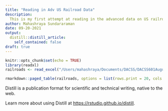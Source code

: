 ```yaml
---
title: "Reading in Adv US Railroad Data"
description:
  This is my first attempt at reading in the advanced data on US railroad employment in 2012.
author: Mahashraya Sundararaman
date: 09-20-2021
output:
  distill::distill_article:
    self_contained: false
draft: true
---
```



```r
knitr::opts_chunk$set(echo = TRUE)
library(readxl)
railroads <- read_excel("/Users/mahashraya/Documents/DACSS/DACSS601August2021/_data/StateCounty2012.xls")
```
```r
rmarkdown::paged_table(railroads, options = list(rows.print = 20, cols.print = 10))
```
Distill is a publication format for scientific and technical writing, native to the web.

Learn more about using Distill at <https://rstudio.github.io/distill>.


